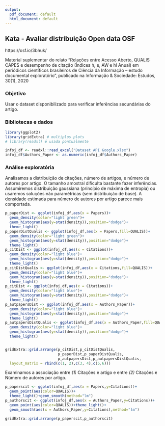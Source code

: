 ```yaml
---
output:
  pdf_document: default
  html_document: default
---
```

## Kata - Avaliar distribuição Open data OSF

https://osf.io/3bhuk/

Material suplementar do relato "Relações entre Acesso Aberto, QUALIS CAPES e desempenho de citação (Índices h, e, AW e hl Anual) em periódicos científicos brasileiros de Ciência da Informação – estudo documental exploratório", publicado na Informação & Sociedade: Estudos, 30(1), 2020  

### Objetivo
Usar o dataset disponibilizado para verificar inferências secundárias do artigo.  

### Bibliotecas e dados
 
``` r
library(ggplot2) 
library(gridExtra) # multiplos plots
# library(readxl) é usada pontualmente

infoj_df <- readxl::read_excel("Dataset API Google.xlsx")
infoj_df$Authors_Paper <- as.numeric(infoj_df$Authors_Paper)
```

### Análise exploratória

Analisamos a distribuição de citações, número de artigos, e número de autores por artigo. O tamanho amostral dificulta bastante fazer inferências. Assumiremos distribuição gaussiana (princípio de máxima de entropia) ou usaremos soluções não paramétricas (sem distribuição de base). A densidade estimada para número de autores por artigo parece mais comportada.  

``` r
p_paperDist <- ggplot(infoj_df,aes(x = Papers))+
  geom_density(color="light green")+
  geom_histogram(aes(y=stat(density)),position="dodge")+
  theme_light()
p_paperDistQualis <- ggplot(infoj_df,aes(x = Papers,fill=QUALIS))+
  geom_density(color="light green")+
  geom_histogram(aes(y=stat(density)),position="dodge")+
  theme_light()
p_citDist <- ggplot(infoj_df,aes(x = Citations))+
  geom_density(color="light blue")+
  geom_histogram(aes(y=stat(density)),position="dodge")+
  theme_light()
p_citDistQualis <- ggplot(infoj_df,aes(x = Citations,fill=QUALIS))+
  geom_density(color="light blue")+
  geom_histogram(aes(y=stat(density)),position="dodge")+
  theme_light()
p_citDist <- ggplot(infoj_df,aes(x = Citations))+
  geom_density(color="light blue")+
  geom_histogram(aes(y=stat(density)),position="dodge")+
  theme_light()
p_autpapersDist <- ggplot(infoj_df,aes(x = Authors_Paper))+
  geom_density(color="light blue")+
  geom_histogram(aes(y=stat(density)),position="dodge")+
  theme_light()
p_autpapersDistQualis <- ggplot(infoj_df,aes(x = Authors_Paper,fill=QUALIS))+
  geom_density(color="light blue")+
  geom_histogram(aes(y=stat(density)),position="dodge")+
  theme_light()


gridExtra::grid.arrange(p_citDist,p_citDistQualis,
                        p_paperDist,p_paperDistQualis,
                        p_autpapersDist,p_autpapersDistQualis,
  layout_matrix = rbind(c(1, 2),c(3, 4),c(5,6)))
```

Examinamos a associação entre *(1)* Citações e artigo e entre *(2)* Citações e Número de autores por artigo.  
```r
p_paperscit <- ggplot(infoj_df,aes(x = Papers,y=Citations))+
  geom_point(aes(color=QUALIS))+
  theme_light()+geom_smooth(method="lm")
p_authorscit <- ggplot(infoj_df,aes(x = Authors_Paper,y=Citations))+
  geom_point(aes(color=QUALIS))+theme_light()+
  geom_smooth(aes(x = Authors_Paper,y=Citations),method="lm")

gridExtra::grid.arrange(p_paperscit,p_authorscit)
```